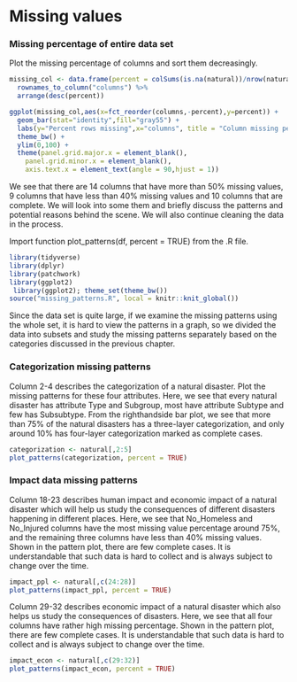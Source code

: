 # Missing values

### Missing percentage of entire data set
Plot the missing percentage of columns and sort them decreasingly. 
```r
missing_col <- data.frame(percent = colSums(is.na(natural))/nrow(natural)*100) %>% 
  rownames_to_column("columns") %>% 
  arrange(desc(percent))

ggplot(missing_col,aes(x=fct_reorder(columns,-percent),y=percent)) + 
  geom_bar(stat="identity",fill="gray55") + 
  labs(y="Percent rows missing",x="columns", title = "Column missing percentage") +
  theme_bw() +
  ylim(0,100) +
  theme(panel.grid.major.x = element_blank(),
    panel.grid.minor.x = element_blank(),
    axis.text.x = element_text(angle = 90,hjust = 1))

```
We see that there are 14 columns that have more than 50% missing values, 9 columns that have less than 40% missing values and 10 columns that are complete. We will look into some them and briefly discuss the patterns and potential reasons behind the scene. We will also continue cleaning the data in the process.


Import function plot_patterns(df, percent = TRUE) from the .R file. 
```r
library(tidyverse)
library(dplyr)
library(patchwork)
library(ggplot2)
 library(ggplot2); theme_set(theme_bw())
source("missing_patterns.R", local = knitr::knit_global())
```


Since the data set is quite large, if we examine the missing patterns using the whole set, it is hard to view the patterns in a graph, so we divided the data into subsets and study the missing patterns separately based on the categories discussed in the previous chapter. 

### Categorization missing patterns
Column 2-4 describes the categorization of a natural disaster. Plot the missing patterns for these four attributes. Here, we see that every natural disaster has attribute Type and Subgroup, most have attribute Subtype and few has Subsubtype. From the righthandside bar plot, we see that more than 75% of the natural disasters has a three-layer categorization, and only around 10% has four-layer categorization marked as complete cases.  
```r
categorization <- natural[,2:5]
plot_patterns(categorization, percent = TRUE)
```

### Impact data missing patterns

Column 18-23 describes human impact and economic impact of a natural disaster which will help us study the consequences of different disasters happening in different places. Here, we see that No_Homeless and No_Injured columns have the most missing value percentage around 75%, and the remaining three columns have less than 40% missing values. Shown in the pattern plot, there are few complete cases. It is understandable that such data is hard to collect and is always subject to change over the time. 

```r
impact_ppl <- natural[,c(24:28)]
plot_patterns(impact_ppl, percent = TRUE)
```

Column 29-32 describes economic impact of a natural disaster which also helps us study the consequences of disasters. Here, we see that all four columns have rather high missing percentage. Shown in the pattern plot, there are few complete cases. It is understandable that such data is hard to collect and is always subject to change over the time. 

```r
impact_econ <- natural[,c(29:32)]
plot_patterns(impact_econ, percent = TRUE)
```







